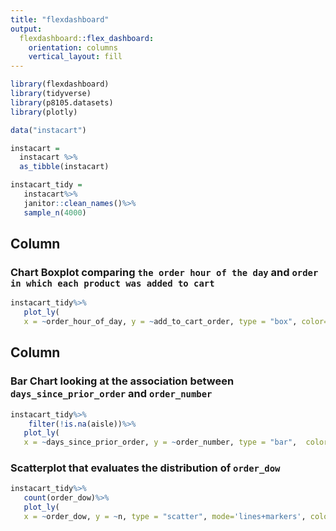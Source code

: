 ```yaml
---
title: "flexdashboard"
output: 
  flexdashboard::flex_dashboard:
    orientation: columns
    vertical_layout: fill
---
```


```r
library(flexdashboard)
library(tidyverse)
library(p8105.datasets)
library(plotly)
```


```r
data("instacart")

instacart = 
  instacart %>% 
  as_tibble(instacart)
```

```r
instacart_tidy =
   instacart%>%
   janitor::clean_names()%>%
   sample_n(4000)
```

Column {data-width=650}
-----------------------------------------------------------------------

### Chart Boxplot comparing `the order hour of the day ` and `order in which each product was added to cart`


```r
instacart_tidy%>%
   plot_ly(
   x = ~order_hour_of_day, y = ~add_to_cart_order, type = "box", color=~days_since_prior_order)
```

Column {data-width=350}
-----------------------------------------------------------------------

### Bar Chart looking at the association between `days_since_prior_order` and `order_number`

```r
instacart_tidy%>%
    filter(!is.na(aisle))%>%
   plot_ly(
   x = ~days_since_prior_order, y = ~order_number, type = "bar",  color =~department)

```


### Scatterplot that evaluates the distribution of `order_dow` 

```r
instacart_tidy%>%
   count(order_dow)%>%
   plot_ly(
   x = ~order_dow, y = ~n, type = "scatter", mode='lines+markers', color = 'viridis', alpha = 0.5)
```

